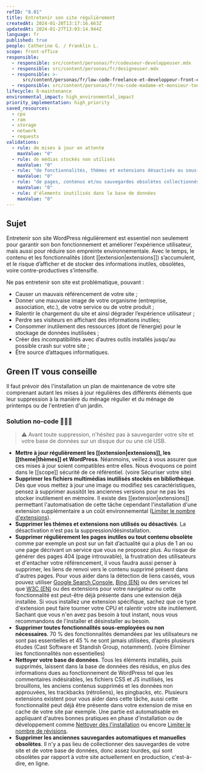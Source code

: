 ```yaml
---
refID: "8.01"
title: Entretenir son site régulièrement
createdAt: 2024-01-20T13:17:16.663Z
updatedAt: 2024-01-27T13:03:14.944Z
language: fr
published: true
people: Catherine G. / Franklin L.
scope: front-office
responsible:
  - responsible: src/content/personas/fr/codeuseur-developpeuser.mdx
  - responsible: src/content/personas/fr/designeuser.mdx
  - responsible: >-
      src/content/personas/fr/low-code-freelance-et-developpeur-front-end-d-agences.mdx
  - responsible: src/content/personas/fr/no-code-madame-et-monsieur-tout-le-monde.mdx
lifecycle: 8-maintenance
environmental_impact: high_environmental_impact
priority_implementation: high_priority
saved_resources:
  - cpu
  - ram
  - storage
  - network
  - requests
validations:
  - rule: de mises à jour en attente
    maxValue: "0"
  - rule: de médias stockés non utilisés
    maxValue: "0"
  - rule: "de fonctionnalités, thèmes et extensions désactivés ou sous-utilisés"
    maxValue: "0"
  - rule: "de pages, contenus et/ou sauvegardes obsolètes collectionnés"
    maxValue: "0"
  - rule: d'élements inutilisés dans la base de données
    maxValue: "0"
---
```


## Sujet

Entretenir son site WordPress régulièrement est essentiel non seulement pour garantir son bon fonctionnement et améliorer l'expérience utilisateur, mais aussi pour réduire son empreinte environnementale. Avec le temps, le contenu et les fonctionnalités (dont \[\[extension|extensions]]) s’accumulent, et le risque d’afficher et de stocker des informations inutiles, obsolètes, voire contre-productives s’intensifie.

Ne pas entretenir son site est problématique, pouvant :

- Causer un mauvais référencement de votre site ;
- Donner une mauvaise image de votre organisme (entreprise, association, etc.), de votre service ou de votre produit ;
- Ralentir le chargement du site et ainsi dégrader l’expérience utilisateur ;
- Perdre ses visiteurs en affichant des informations inutiles;
- Consommer inutilement des ressources (dont de l’énergie) pour le stockage de données inutilisées ;
- Créer des incompatibilités avec d’autres outils installés jusqu'au possible crash sur votre site ;
- Être source d’attaques informatiques.

## Green IT vous conseille

Il faut prévoir dès l'installation un plan de maintenance de votre site comprenant autant les mises à jour régulières des différents éléments que leur suppression à la manière du ménage régulier et du ménage de printemps ou de l'entretien d'un jardin.

### Solution no-code 🌱🌱🌱

> ⚠️ Avant toute suppression, n'hésitez pas à sauvegarder votre site et votre base de données sur un disque dur ou une clé USB.

- **Mettre à jour régulièrement les \[\[extension|extensions]], les \[\[theme|thèmes]] et WordPress**. Néanmoins, veillez à vous assurer que ces mises à jour soient compatibles entre elles. Nous évoquons ce point dans le \[\[scope]] sécurité de ce référentiel. (voire Sécuriser votre site)
- **Supprimer les fichiers multimédias inutilisés stockés en bibliothèque**. Dès que vous mettez à jour une image ou modifiez ses caractéristiques, pensez à supprimer aussitôt les anciennes versions pour ne pas les stocker inutilement en mémoire. Il existe des \[\[extension|extensions]] permettant l'automatisation de cette tâche cependant l'installation d'une extension supplémentaire a un coût environnemental ([Limiter le nombre d'extensions](./WP_3.05-limiter-le-nombre-d_extensions.md)).
- **Supprimer les thèmes et extensions non utilisés ou désactivés**. La désactivation n'est pas la suppression/désinstallation.
- **Supprimer régulièrement les pages inutiles ou tout contenu obsolète** comme par exemple un post sur un fait d’actualité qui a plus de 1 an ou une page décrivant un service que vous ne proposez plus. Au risque de générer des pages 404 (page introuvable), la frustration des utilisateurs et d'entacher votre référencement, il vous faudra aussi penser à supprimer, les liens de renvoi vers le contenu supprimé présent dans d'autres pages. Pour vous aider dans la détection de liens cassés, vous pouvez utiliser [Google Search Console](https://search.google.com/search-console), [Bing (EN)](https://www.bing.com/webmasters/help/URL-Inspection-55a30305) ou des services tel que [W3C (EN)](https://validator.w3.org/checklink) ou des extensions pour votre navigateur ou cette fonctionnalité est peut-être déjà présente dans une extension déjà installée. Si vous installez une extension spécifique, sachez que ce type d'extension peut faire tourner votre CPU et ralentir votre site inutilement. Sachant que vous n'en avez pas besoin à tout instant, nous vous recommandons de l'installer et désinstaller au besoin.
- **Supprimer toutes fonctionnalités sous-employées ou non nécessaires**. 70 % des fonctionnalités demandées par les utilisateurs ne sont pas essentielles et 45 % ne sont jamais utilisées, d’après plusieurs études (Cast Software et Standish Group, notamment). (voire Eliminer les fonctionnalités non essentielles)
- **Nettoyer votre base de données**. Tous les éléments installés, puis supprimés, laissent dans la base de données des résidus, en plus des informations dues au fonctionnement de WordPress tel que les commentaires indésirables, les fichiers CSS et JS inutilisés, les brouillons, les anciens contenus supprimés et les données non approuvées, les trackbacks (rétroliens), les pingbacks, etc. Plusieurs extensions existent pour vous aider dans cette tâche, aussi cette fonctionnalité peut déjà être présente dans votre extension de mise en cache de votre site par exemple. Une partie est automatisable en appliquant d'autres bonnes pratiques en phase d'installation ou de développement comme [Nettoyer dès l'installation](./WP_1.02-nettoyer-des-l_installation.md) ou encore [Limiter le nombre de révisions](./WP_4.03-limiter-le-nombre-de-revisions.md).
- **Supprimer les anciennes sauvegardes automatiques et manuelles obsolètes**. Il n'y a pas lieu de collectionner des sauvegardes de votre site et de votre base de données, donc assez lourdes, qui sont obsolètes par rapport à votre site actuellement en production, c'est-à-dire, en ligne.
